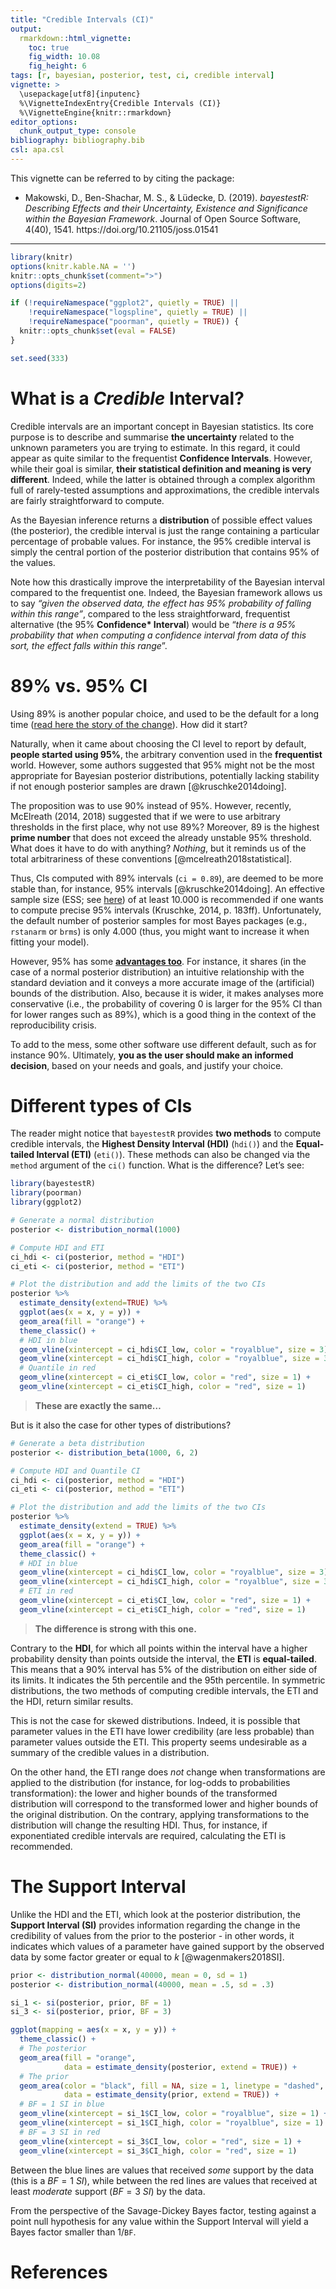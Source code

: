 ```yaml
---
title: "Credible Intervals (CI)"
output: 
  rmarkdown::html_vignette:
    toc: true
    fig_width: 10.08
    fig_height: 6
tags: [r, bayesian, posterior, test, ci, credible interval]
vignette: >
  \usepackage[utf8]{inputenc}
  %\VignetteIndexEntry{Credible Intervals (CI)}
  %\VignetteEngine{knitr::rmarkdown}
editor_options: 
  chunk_output_type: console
bibliography: bibliography.bib
csl: apa.csl
---
```


This vignette can be referred to by citing the package:

- Makowski, D., Ben-Shachar, M. S., \& Lüdecke, D. (2019). *bayestestR: Describing Effects and their Uncertainty, Existence and Significance within the Bayesian Framework*. Journal of Open Source Software, 4(40), 1541. https://doi.org/10.21105/joss.01541

---

```r
library(knitr)
options(knitr.kable.NA = '')
knitr::opts_chunk$set(comment=">")
options(digits=2)

if (!requireNamespace("ggplot2", quietly = TRUE) || 
    !requireNamespace("logspline", quietly = TRUE) ||
    !requireNamespace("poorman", quietly = TRUE)) {
  knitr::opts_chunk$set(eval = FALSE)
}

set.seed(333)
```

# What is a *Credible* Interval?

Credible intervals are an important concept in Bayesian statistics. Its core
purpose is to describe and summarise **the uncertainty** related to the unknown
parameters you are trying to estimate. In this regard, it could appear as quite
similar to the frequentist **Confidence Intervals**. However, while their goal
is similar, **their statistical definition and meaning is very different**.
Indeed, while the latter is obtained through a complex algorithm full of
rarely-tested assumptions and approximations, the credible intervals are fairly
straightforward to compute.

As the Bayesian inference returns a **distribution** of possible effect values
(the posterior), the credible interval is just the range containing a particular
percentage of probable values. For instance, the 95\% credible interval is
simply the central portion of the posterior distribution that contains 95\% of
the values.

Note how this drastically improve the interpretability of the Bayesian interval
compared to the frequentist one. Indeed, the Bayesian framework allows us to say
*"given the observed data, the effect has 95% probability of falling within this range"*, compared to the less straightforward, frequentist alternative (the 95\%
**Confidence* Interval**) would be "*there is a 95\% probability that when
computing a confidence interval from data of this sort, the effect falls within
this range*".

# 89\% vs. 95\% CI

Using 89\% is another popular choice, and used to be the default for a long time
([read here the story of the change](https://github.com/easystats/bayestestR/discussions/250)). 
How did it start?

Naturally, when it came about choosing the CI level to report by default,
**people started using 95\%**, the arbitrary convention used in the
**frequentist** world. However, some authors suggested that 95\% might not be
the most appropriate for Bayesian posterior distributions, potentially lacking
stability if not enough posterior samples are drawn [@kruschke2014doing].

The proposition was to use 90\% instead of 95\%. However, recently, McElreath
(2014, 2018) suggested that if we were to use arbitrary thresholds in the first
place, why not use 89\%? Moreover, 89 is the highest **prime number** that
does not exceed the already unstable 95\% threshold. What does it have to do
with anything? *Nothing*, but it reminds us of the total arbitrariness of these
conventions [@mcelreath2018statistical].

Thus, CIs computed with 89\% intervals (`ci = 0.89`), are deemed
to be more stable than, for instance, 95\% intervals [@kruschke2014doing]. An
effective sample size (ESS; see
[here](https://easystats.github.io/bayestestR/reference/diagnostic_posterior.html))
of at least 10.000 is recommended if one wants to compute precise 95\% intervals (Kruschke, 2014, p. 183ff).
Unfortunately, the default number of posterior samples for most Bayes packages (e.g., `rstanarm` or `brms`) is only 4.000 (thus, you might want to increase it when fitting your model).

However, 95\% has some [**advantages too**](https://easystats.github.io/blog/posts/bayestestr_95/). For instance, it shares (in the case of a normal posterior distribution) an intuitive relationship with the standard deviation and it conveys a more accurate image of the (artificial) bounds of the distribution. Also, because it is wider, it makes analyses more conservative (i.e., the probability of covering 0 is larger for the 95\% CI than for lower ranges such as 89\%), which is a good thing in the context of the reproducibility crisis.

To add to the mess, some other software use different default, such as for instance 90\%. Ultimately, **you as the user should make an informed decision**, based on your needs and goals, and justify your choice.

# Different types of CIs

The reader might notice that `bayestestR` provides **two methods** to compute
credible intervals, the **Highest Density Interval (HDI)** (`hdi()`) and the
**Equal-tailed Interval (ETI)** (`eti()`). These methods can also be changed via
the `method` argument of the `ci()` function. What is the difference? Let's see:

```r
library(bayestestR)
library(poorman)
library(ggplot2)

# Generate a normal distribution
posterior <- distribution_normal(1000)

# Compute HDI and ETI
ci_hdi <- ci(posterior, method = "HDI")
ci_eti <- ci(posterior, method = "ETI")

# Plot the distribution and add the limits of the two CIs
posterior %>% 
  estimate_density(extend=TRUE) %>% 
  ggplot(aes(x = x, y = y)) +
  geom_area(fill = "orange") +
  theme_classic() +
  # HDI in blue
  geom_vline(xintercept = ci_hdi$CI_low, color = "royalblue", size = 3) +
  geom_vline(xintercept = ci_hdi$CI_high, color = "royalblue", size = 3) +
  # Quantile in red
  geom_vline(xintercept = ci_eti$CI_low, color = "red", size = 1) +
  geom_vline(xintercept = ci_eti$CI_high, color = "red", size = 1)
```

> **These are exactly the same...**

But is it also the case for other types of distributions?

```r
# Generate a beta distribution
posterior <- distribution_beta(1000, 6, 2)

# Compute HDI and Quantile CI
ci_hdi <- ci(posterior, method = "HDI")
ci_eti <- ci(posterior, method = "ETI")

# Plot the distribution and add the limits of the two CIs
posterior %>% 
  estimate_density(extend = TRUE) %>% 
  ggplot(aes(x = x, y = y)) +
  geom_area(fill = "orange") +
  theme_classic() +
  # HDI in blue
  geom_vline(xintercept = ci_hdi$CI_low, color = "royalblue", size = 3) +
  geom_vline(xintercept = ci_hdi$CI_high, color = "royalblue", size = 3) +
  # ETI in red
  geom_vline(xintercept = ci_eti$CI_low, color = "red", size = 1) +
  geom_vline(xintercept = ci_eti$CI_high, color = "red", size = 1)
```

> **The difference is strong with this one.**

Contrary to the **HDI**, for which all points within the interval have a higher
probability density than points outside the interval, the **ETI** is
**equal-tailed**. This means that a 90\% interval has 5\% of the distribution on
either side of its limits. It indicates the 5th percentile and the 95th
percentile. In symmetric distributions, the two methods of computing credible
intervals, the ETI and the HDI, return similar results.

This is not the case for skewed distributions. Indeed, it is possible that
parameter values in the ETI have lower credibility (are less probable) than
parameter values outside the ETI. This property seems undesirable as a summary
of the credible values in a distribution.

On the other hand, the ETI range does *not* change when transformations are
applied to the distribution (for instance, for log-odds to probabilities
transformation): the lower and higher bounds of the transformed distribution
will correspond to the transformed lower and higher bounds of the original
distribution. On the contrary, applying transformations to the distribution will
change the resulting HDI. Thus, for instance, if exponentiated credible
intervals are required, calculating the ETI is recommended.

# The Support Interval

Unlike the HDI and the ETI, which look at the posterior distribution, the
**Support Interval (SI)** provides information regarding the change in the
credibility of values from the prior to the posterior - in other words, it
indicates which values of a parameter have gained support by the observed
data by some factor greater or equal to *k* [@wagenmakers2018SI].

```r
prior <- distribution_normal(40000, mean = 0, sd = 1)
posterior <- distribution_normal(40000, mean = .5, sd = .3)

si_1 <- si(posterior, prior, BF = 1)
si_3 <- si(posterior, prior, BF = 3)

ggplot(mapping = aes(x = x, y = y)) +
  theme_classic() +
  # The posterior
  geom_area(fill = "orange",
            data = estimate_density(posterior, extend = TRUE)) +
  # The prior
  geom_area(color = "black", fill = NA, size = 1, linetype = "dashed",
            data = estimate_density(prior, extend = TRUE)) +
  # BF = 1 SI in blue
  geom_vline(xintercept = si_1$CI_low, color = "royalblue", size = 1) +
  geom_vline(xintercept = si_1$CI_high, color = "royalblue", size = 1) +
  # BF = 3 SI in red
  geom_vline(xintercept = si_3$CI_low, color = "red", size = 1) +
  geom_vline(xintercept = si_3$CI_high, color = "red", size = 1)
```

Between the blue lines are values that received *some* support by the data (this
is a $BF = 1~SI$), while between the red lines are values that received at least
*moderate* support ($BF = 3~SI$) by the data.

From the perspective of the Savage-Dickey Bayes factor, testing against a point
null hypothesis for any value within the Support Interval will yield a Bayes
factor smaller than 1/`BF`.

# References
